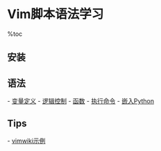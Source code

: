 = Vim脚本语法学习 =

%toc

== 安装 ==
{{{class="brush:bash"
# 1. 下载工具和库
$ sudo apt-get install mercurial libncurses* libncurses5-dev \
               ruby-dev python2.6-dev libperl-dev

# 2. 下载vim源码
$ hg clone https://vim.googlecode.com/hg/ vim

# 3. 编译vim
# 可选的参数：--enable-python3interp=yes --enable-sniff=yes --enable-hangulinput=yes
#             --with-local-dir=/usr/local --enable-gui=gnome2
$ cd vim
$ ./configure --enable-multibyte=yes --with-features=huge --enable-xim=yes --enable-pythoninterp=yes \
              --enable-gui=yes --enable-cscope=yes --enable-fontset=yes --enable-perlinterp=yes \
              --enable-mzschemeinterp=yes --enable-luainterp=yes --enable-rubyinterp=yes \
              --enable-tclinterp=yes --with-vim-name=vim7.3

# 4. 安装vim
$ make
$ sudo make install
}}}

== 语法 ==
- [[变量定义]]
- [[逻辑控制]]
- [[函数]]
- [[执行命令]]
- [[嵌入Python]]

== Tips ==
- [[vimwiki示例]]
